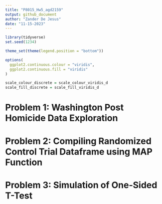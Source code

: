 ```yaml
---
title: "P8015_Hw5_agd2159"
output: github_document
author: "Zander De Jesus"
date: "11-15-2023"
---
```


```r
library(tidyverse)
set.seed(1234)

theme_set(theme(legend.position = "bottom"))

options(
  ggplot2.continuous.colour = "viridis",
  ggplot2.continuous.fill = "viridis"
)

scale_colour_discrete = scale_colour_viridis_d
scale_fill_discrete = scale_fill_viridis_d
```

# Problem 1: Washington Post Homicide Data Exploration

# Problem 2: Compiling Randomized Control Trial Dataframe using MAP Function

# Problem 3: Simulation of One-Sided T-Test